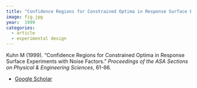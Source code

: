 ```yaml
---
title: "Confidence Regions for Constrained Optima in Response Surface Experiments with Noise Factors"
image: fig.jpg
year:  1999 
categories:
  - article
  - experimental design
---
```


Kuhn M (1999). “Confidence Regions for Constrained Optima in Response Surface Experiments with Noise Factors.” _Proceedings of the ASA Sections on Physical & Engineering Sciences_, 61-66.

- [Google Scholar](https://scholar.google.com/scholar?hl=en&as_sdt=0%2C7&q=Confidence+Regions+for+Constrained+Optima+in+Response+Surface+Experiments+with+Noise+Factors1999&btnG=) 

